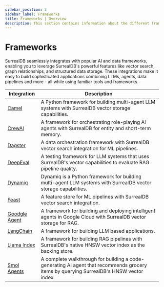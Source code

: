 ```yaml
---
sidebar_position: 3
sidebar_label: Frameworks
title: Frameworks | Overview
description: This section contains information about the different frameworks that can be used to integrate with SurrealDB.
---
```



# Frameworks
SurrealDB seamlessly integrates with popular AI and data frameworks, enabling you to leverage SurrealDB's powerful features like vector search, graph relationships, and structured data storage. These integrations make it easy to build sophisticated applications combining LLMs, agents, data pipelines and more - all while using familiar tools and frameworks.

<style>{`
  td:first-child a { white-space: nowrap; word-break: keep-all; }
`}</style>

<table style={{ width: '100%' }}>
    <thead>
        <tr>
            <th>Integration</th>
            <th>Description</th>
        </tr>
    </thead>
    <tbody>
        <tr>
            <td><a href="/docs/integrations/frameworks/camel">Camel</a></td>
            <td>A Python framework for building multi-agent LLM systems with SurrealDB vector storage capabilities.</td>
        </tr>
        <tr>
            <td><a href="/docs/integrations/frameworks/crewai">CrewAI</a></td>
            <td>A framework for orchestrating role-playing AI agents with SurrealDB for entity and short-term memory.</td>
        </tr>
        <tr>
            <td><a href="/docs/integrations/frameworks/dagster">Dagster</a></td>
            <td>A data orchestration framework with SurrealDB vector search integration for ML pipelines.</td>
        </tr>
        <tr>
            <td><a href="/docs/integrations/frameworks/deepeval">DeepEval</a></td>
            <td>A testing framework for LLM systems that uses SurrealDB's vector capabilities to evaluate RAG pipeline quality.</td>
        </tr>
        <tr>
            <td><a href="/docs/integrations/frameworks/dynamiq">Dynamiq</a></td>
            <td>Dynamiq is a Python framework for building multi-agent LLM systems with SurrealDB vector storage capabilities.</td>
        </tr>
        <tr>
            <td><a href="/docs/integrations/frameworks/feast">Feast</a></td>
            <td>A feature store for ML pipelines with SurrealDB vector search integration.</td>
        </tr>
        <tr>
            <td><a href="/docs/integrations/frameworks/goodgleagent">Goodgle Agent</a></td>
            <td>A framework for building and deploying intelligent agents in Google Cloud with SurrealDB vector storage for RAG.</td>
        </tr>
        <tr>
            <td><a href="/docs/integrations/frameworks/langchain">LangChain</a></td>
            <td>A framework for building LLM based applications.</td>
        </tr>
        <tr>
            <td><a href="/docs/integrations/frameworks/llama-index">Llama Index</a></td>
            <td>A framework for building RAG pipelines with SurrealDB's native HNSW vector index as the backing store.</td>
        </tr>
        <tr>
            <td><a href="/docs/integrations/frameworks/smolagents">Smol Agents</a></td>
            <td>A complete walkthrough for building a code-generating AI agent that recommends grocery items by querying SurrealDB's HNSW vector index.</td>
        </tr>
    </tbody>
</table>